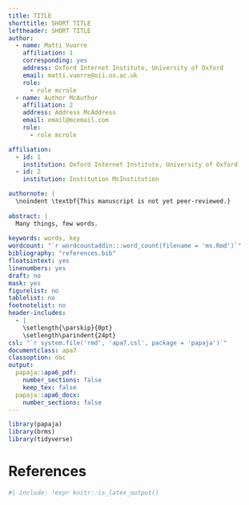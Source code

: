 ```yaml
---
title: TITLE
shorttitle: SHORT TITLE
leftheader: SHORT TITLE
author: 
  - name: Matti Vuorre
    affiliation: 1
    corresponding: yes
    address: Oxford Internet Institute, University of Oxford
    email: matti.vuorre@oii.ox.ac.uk
    role:
      - role mcrole
  - name: Author McAuthor
    affiliation: 2
    address: Address McAddress
    email: email@mcemail.com
    role:
      - role mcrole

affiliation:
  - id: 1
    institution: Oxford Internet Institute, University of Oxford
  - id: 2
    institution: Institution McInstitution

authornote: |
  \noindent \textbf{This manuscript is not yet peer-reviewed.}
  
abstract: |
  Many things, few words.
  
keywords: words, key
wordcount: "`r wordcountaddin:::word_count(filename = 'ms.Rmd')`"
bibliography: "references.bib"
floatsintext: yes
linenumbers: yes
draft: no
mask: yes
figurelist: no
tablelist: no
footnotelist: no
header-includes:
  - |
    \setlength{\parskip}{0pt}
    \setlength\parindent{24pt}
csl: "`r system.file('rmd', 'apa7.csl', package = 'papaja')`"
documentclass: apa7
classoption: doc
output: 
  papaja::apa6_pdf:
    number_sections: false
    keep_tex: false
  papaja::apa6_docx: 
    number_sections: false
---
```


```r
library(papaja)
library(brms)
library(tidyverse)
```



\clearpage

# References

::: {#refs custom-style="Bibliography"}
:::


<!-- Create an appendix with new page, table, and figure numbers. -->

\clearpage
\onecolumn

\begin{center}
\textbf{Supplementary online material to \emph{Title} (Authors)}
\end{center}

<!-- Prepend table & figure numbers with S and reset counters -->
\setcounter{page}{1}
\setcounter{table}{0}
\setcounter{figure}{0}
\renewcommand{\thetable}{S\arabic{table}}
\renewcommand{\thefigure}{S\arabic{figure}}

```r
#| include: !expr knitr::is_latex_output()
```
